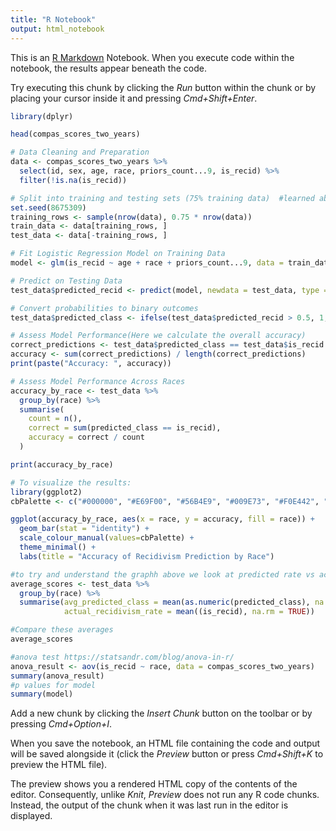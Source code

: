 ```yaml
---
title: "R Notebook"
output: html_notebook
---
```


This is an [R Markdown](http://rmarkdown.rstudio.com) Notebook. When you execute code within the notebook, the results appear beneath the code. 

Try executing this chunk by clicking the *Run* button within the chunk or by placing your cursor inside it and pressing *Cmd+Shift+Enter*. 

```r
library(dplyr)

head(compas_scores_two_years)

# Data Cleaning and Preparation
data <- compas_scores_two_years %>%
  select(id, sex, age, race, priors_count...9, is_recid) %>%
  filter(!is.na(is_recid))

# Split into training and testing sets (75% training data)  #learned about logistic training from various sources including https://stackoverflow.com/questions/58617114/logistic-regression-training-and-test-data, https://stats.stackexchange.com/questions/94770/when-to-divide-data-into-training-test-set-in-logistic-regression, https://www.datacamp.com/tutorial/logistic-regression-R
set.seed(8675309)
training_rows <- sample(nrow(data), 0.75 * nrow(data))
train_data <- data[training_rows, ]
test_data <- data[-training_rows, ]

# Fit Logistic Regression Model on Training Data
model <- glm(is_recid ~ age + race + priors_count...9, data = train_data, family = "binomial")

# Predict on Testing Data
test_data$predicted_recid <- predict(model, newdata = test_data, type = "response")

# Convert probabilities to binary outcomes
test_data$predicted_class <- ifelse(test_data$predicted_recid > 0.5, 1, 0)

# Assess Model Performance(Here we calculate the overall accuracy)
correct_predictions <- test_data$predicted_class == test_data$is_recid
accuracy <- sum(correct_predictions) / length(correct_predictions)
print(paste("Accuracy: ", accuracy))

# Assess Model Performance Across Races
accuracy_by_race <- test_data %>%
  group_by(race) %>%
  summarise(
    count = n(),
    correct = sum(predicted_class == is_recid),
    accuracy = correct / count
  )

print(accuracy_by_race)

# To visualize the results:
library(ggplot2)
cbPalette <- c("#000000", "#E69F00", "#56B4E9", "#009E73", "#F0E442", "#0072B2", "#D55E00", "#CC79A7")

ggplot(accuracy_by_race, aes(x = race, y = accuracy, fill = race)) +
  geom_bar(stat = "identity") +
  scale_colour_manual(values=cbPalette) +
  theme_minimal() +
  labs(title = "Accuracy of Recidivism Prediction by Race")

#to try and understand the graphh above we look at predicted rate vs actual recidivism
average_scores <- test_data %>%
  group_by(race) %>%
  summarise(avg_predicted_class = mean(as.numeric(predicted_class), na.rm = TRUE),
            actual_recidivism_rate = mean((is_recid), na.rm = TRUE))

#Compare these averages
average_scores

#anova test https://statsandr.com/blog/anova-in-r/
anova_result <- aov(is_recid ~ race, data = compas_scores_two_years)
summary(anova_result)
#p values for model
summary(model)

```

Add a new chunk by clicking the *Insert Chunk* button on the toolbar or by pressing *Cmd+Option+I*.

When you save the notebook, an HTML file containing the code and output will be saved alongside it (click the *Preview* button or press *Cmd+Shift+K* to preview the HTML file). 

The preview shows you a rendered HTML copy of the contents of the editor. Consequently, unlike *Knit*, *Preview* does not run any R code chunks. Instead, the output of the chunk when it was last run in the editor is displayed.

